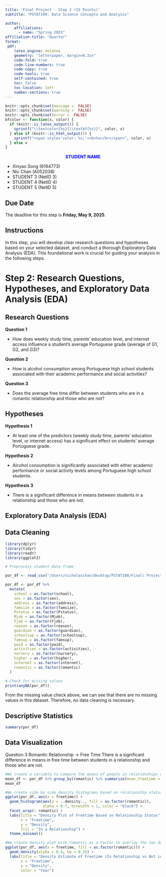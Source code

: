 ```yaml
---
title: 'Final Project - Step 2 (15 Points)'
subtitle: "PSTAT100: Data Science Concepts and Analysis" 

author:
    affiliations:
      - name: "Spring 2025"
affiliation-title: "Quarter"
format: 
 pdf: 
    latex_engine: xelatex
    geometry: "letterpaper, margin=0.3in"
    code-fold: true
    code-line-numbers: true
    code-copy: true
    code-tools: true
    self-contained: true
    toc: false
    toc-location: left
    number-sections: true
---
```

```r
knitr::opts_chunk$set(message =  FALSE)
knitr::opts_chunk$set(warning =  FALSE)
knitr::opts_chunk$set(error =  FALSE)
bfcolor <- function(x, color) {
  if (knitr::is_latex_output()) {
    sprintf("\\textcolor{%s}{\\textbf{%s}}", color, x)
  } else if (knitr::is_html_output()) {
    sprintf("<span style='color: %s;'><b>%s</b></span>", color, x)
  } else x
}
```



:::callout
<div style="text-align: center">
<span style="color: blue;"> **STUDENT NAME **</span> 
</div>
- Xinyao Song   (6194773)
- Nic Chan    (A052038)
- STUDENT 3    (NetID 3)
- STUDENT 4    (NetID 4)
- STUDENT 5    (NetID 5)
:::


::: {.callout-caution}
## Due Date
The deadline for this step is **Friday, May 9, 2025**.
:::


:::{.callout-tip}
# Instructions
In this step, you will develop clear research questions and hypotheses based on your selected dataset, and conduct a thorough Exploratory Data Analysis (EDA). This foundational work is crucial for guiding your analysis in the following steps.

:::

# Step 2: Research Questions, Hypotheses, and Exploratory Data Analysis (EDA)


## Research Questions

**Question 1**  

- How does weekly study time, parents’ education level, and internet access influence a student’s average Portuguese grade (average of G1, G2, and G3)?

**Question 2**  

- How is alcohol consumption among Portuguese high school students associated with their academic performance and social activities? 

**Question 3**  

- Does the average free time differ between students who are in a romantic relationship and those who are not? 

## Hypotheses

**Hypothesis 1**  

- At least one of the predictors (weekly study time, parents’ education level, or internet access) has a significant effect on students’ average Portuguese grade. 

**Hypothesis 2**  

- Alcohol consumption is significantly associated with either academic performance or social activity levels among Portuguese high school students. 

**Hypothesis 3**  

- There is a significant difference in means between students in a relationship and those who are not.

## Exploratory Data Analysis (EDA)

## Data Cleaning
```r
library(dplyr)
library(tidyr)
library(readr)
library(ggplot2)

# Preprocess student data frame

por_df <- read_csv("/Users/nicholaschan/Desktop/PSTAT100/Final\ Project/student-por.csv")

por_df <- por_df %>%
  mutate(
    school = as.factor(school),
    sex = as.factor(sex),
    address = as.factor(address),
    famsize = as.factor(famsize),
    Pstatus = as.factor(Pstatus),
    Mjob = as.factor(Mjob),
    Fjob = as.factor(Fjob),
    reason = as.factor(reason),
    guardian = as.factor(guardian),
    schoolsup = as.factor(schoolsup),
    famsup = as.factor(famsup),
    paid = as.factor(paid),
    activities = as.factor(activities),
    nursery = as.factor(nursery),
    higher = as.factor(higher),
    internet = as.factor(internet),
    romantic = as.factor(romantic)
  )

# Check for missing values
print(anyNA(por_df))
```
From the missing value check above, we can see that there are no missing values in this dataset. Therefore, no data cleaning is necessary.

## Descriptive Statistics
```r
summary(por_df)
```



## Data Visualization

Question 3 Romantic Relationship -> Free Time
There is a significant difference in means in free time between students in a relationship and those who are not.
```r
#We create a variable to compare the means of people in relationships vs not in relationships
mean_df <- por_df %>% group_by(romantic) %>% summarize(mean_freetime = mean(freetime))
mean_df

#We create side by side density histograms based on relationship status to show free time distribution
ggplot(por_df, aes(x = freetime)) +
  geom_histogram(aes(y = ..density.., fill = as.factor(romantic)), 
                 alpha = 0.7, binwidth = 1, color = "black") +
  facet_wrap(~ romantic) +
  labs(title = "Density Plot of Freetime Based on Relationship Status", 
       x = "Freetime", 
       y = "Density",
       fill = "In a Relationship") +
  theme_minimal()

#We create density plot with romantic as a factor to overlay the two density plots
ggplot(por_df, aes(x = freetime, fill = as.factor(romantic))) +
  geom_density(alpha = 0.4, bw = 0.35) +
  labs(title = "Density Estimate of Freetime (In Relationship vs Not in Relationship)",
       x = "Freetime",
       y = "Density",
       color = "Year")
```








